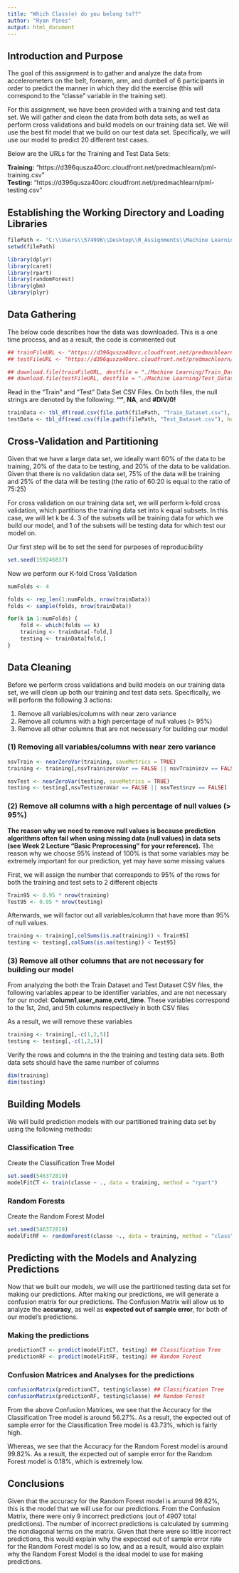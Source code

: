 ```yaml
---
title: "Which Class(e) do you belong to??"
author: "Ryan Pines"
output: html_document
---
```


## Introduction and Purpose

The goal of this assignment is to gather and analyze the data from accelerometers on the belt, forearm, arm, and dumbell of 6 participants in order to predict the manner in which they did the exercise (this will correspond to the "classe" variable in the training set).

For this assignment, we have been provided with a training and test data set. We will gather and clean the data from both data sets, as well as perform cross validations and build models on our training data set. We will use the best fit model that we build on our test data set. Specifically, we will use our model to predict 20 different test cases.

Below are the URLs for the Training and Test Data Sets:

**Training:** "https://d396qusza40orc.cloudfront.net/predmachlearn/pml-training.csv"  
**Testing:** "https://d396qusza40orc.cloudfront.net/predmachlearn/pml-testing.csv"  

## Establishing the Working Directory and Loading Libraries
```r
filePath <- "C:\\Users\\574996\\Desktop\\R_Assignments\\Machine Learning"
setwd(filePath)
```

```r
library(dplyr)
library(caret)
library(rpart)
library(randomForest)
library(gbm)
library(plyr)
```

## Data Gathering
The below code describes how the data was downloaded. This is a one time process, and as a result, the code is commented out
```r
## trainFileURL <- "https://d396qusza40orc.cloudfront.net/predmachlearn/pml-training.csv"
## testFileURL <- "https://d396qusza40orc.cloudfront.net/predmachlearn/pml-testing.csv"

## download.file(trainFileURL, destfile = "./Machine Learning/Train_Dataset.csv", mode = "wb")
## download.file(testFileURL, destfile = "./Machine Learning/Test_Dataset.csv", mode = "wb")
```

Read in the "Train" and "Test" Data Set CSV Files. On both files, the null strings are denoted by the following: **""**, **NA**, and **#DIV/0!**
```r
trainData <- tbl_df(read.csv(file.path(filePath, "Train_Dataset.csv"), header = TRUE, na.strings = c("","NA","#DIV/0!")))
testData <- tbl_df(read.csv(file.path(filePath, "Test_Dataset.csv"), header = TRUE, na.strings = c("","NA","#DIV/0!")))
```

## Cross-Validation and Partitioning
Given that we have a large data set, we ideally want 60% of the data to be training, 20% of the data to be testing, and 20% of the data to be validation. Given that there is no validation data set, 75% of the data will be training and 25% of the data will be testing (the ratio of 60:20 is equal to the ratio of 75:25)

For cross validation on our training data set, we will perform k-fold cross validation, which partitions the training data set into k equal subsets. In this case, we will let k be 4. 3 of the subsets will be training data for which we build our model, and 1 of the subsets will be testing data for which test our model on.

Our first step will be to set the seed for purposes of reproducibility
```r
set.seed(159246837)
```

Now we perform our K-fold Cross Validation
```r
numFolds <- 4

folds <- rep_len(1:numFolds, nrow(trainData))
folds <- sample(folds, nrow(trainData))

for(k in 1:numFolds) {
    fold <- which(folds == k)
    training <- trainData[-fold,]
    testing <- trainData[fold,]
}
```

## Data Cleaning
Before we perform cross validations and build models on our training data set, we will clean up both our training and test data sets. Specifically, we will perform the following 3 actions:  

(1) Remove all variables/columns with near zero variance  
(2) Remove all columns with a high percentage of null values (> 95%)
(3) Remove all other columns that are not necessary for building our model

### (1) Removing all variables/columns with near zero variance
```r
nsvTrain <- nearZeroVar(training, saveMetrics = TRUE)
training <- training[,nsvTrain$zeroVar == FALSE || nsvTrain$nzv == FALSE]

nsvTest <- nearZeroVar(testing, saveMetrics = TRUE)
testing <- testing[,nsvTest$zeroVar == FALSE || nsvTest$nzv == FALSE]
```

### (2) Remove all columns with a high percentage of null values (> 95%)
**The reason why we need to remove null values is because prediction algorithms often fail when using missing data (null values) in data sets (see Week 2 Lecture "Basic Preprocessing" for your reference).** The reason why we choose 95% instead of 100% is that some variables may be extremely important for our prediction, yet may have some missing values

First, we will assign the number that corresponds to 95% of the rows for both the training and test sets to 2 different objects
```r
Train95 <- 0.95 * nrow(training)
Test95 <- 0.95 * nrow(testing)
```

Afterwards, we will factor out all variables/column that have more than 95% of null values.
```r
training <- training[,colSums(is.na(training)) < Train95]
testing <- testing[,colSums(is.na(testing)) < Test95]
```

### (3) Remove all other columns that are not necessary for building our model  
From analyzing the both the Train Dataset and Test Dataset CSV files, the following variables appear to be identifier variables, and are not necessary for our model: **Column1**,**user_name**,**cvtd_time**. These variables correspond to the 1st, 2nd, and 5th columns respectively in both CSV files

As a result, we will remove these variables
```r
training <- training[,-c(1,2,5)]
testing <- testing[,-c(1,2,5)]
```

Verify the rows and columns in the the training and testing data sets. Both data sets should have the same number of columns
```r
dim(training)
dim(testing) 
```


## Building Models
We will build prediction models with our partitioned training data set by using the following methods: 

### Classification Tree
Create the Classification Tree Model
```r
set.seed(546372819)
modelFitCT <- train(classe ~ ., data = training, method = "rpart")
```

### Random Forests
Create the Random Forest Model
```r
set.seed(546372819)
modelFitRF <- randomForest(classe ~., data = training, method = "class")
```

## Predicting with the Models and Analyzing Predictions
Now that we built our models, we will use the partitioned testing data set for making our predictions. After making our predictions, we will generate a confusion matrix for our predictions. The Confusion Matrix will allow us to analyze the **accuracy**, as well as **expected out of sample error**, for both of our model's predictions.

### Making the predictions
```r
predictionCT <- predict(modelFitCT, testing) ## Classification Tree
predictionRF <- predict(modelFitRF, testing) ## Random Forest
```

### Confusion Matrices and Analyses for the predictions
```r
confusionMatrix(predictionCT, testing$classe) ## Classification Tree
confusionMatrix(predictionRF, testing$classe) ## Random Forest
```
From the above Confusion Matrices, we see that the Accuracy for the Classification Tree model is around 56.27%. As a result, the expected out of sample error for the Classification Tree model is 43.73%, which is fairly high.

Whereas, we see that the Accuracy for the Random Forest model is around 99.82%. As a result, the expected out of sample error for the Random Forest model is 0.18%, which is extremely low.

## Conclusions
Given that the accuracy for the Random Forest model is around 99.82%, this is the model that we will use for our predictions. From the Confusion Matrix, there were only 9 incorrect predictions (out of 4907 total predictions). The number of incorrect predictions is calculated by summing the nondiagonal terms on the matrix. Given that there were so little incorrect predictions, this would explain why the expected out of sample error rate for the Random Forest model is so low, and as a result, would also explain why the Random Forest Model is the ideal model to use for making predictions.